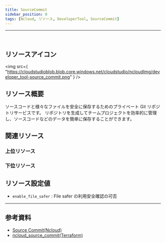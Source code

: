```yaml
---
title: SourceCommit
sidebar_position: 0
tags: [Ncloud, リソース, DeveloperTool, SourceCommit]
---
```


<hr />
<br />

## リソースアイコン

<img
    src={
        "https://cloudstudioblob.blob.core.windows.net/cloudstudio/ncloudImg/developer_tool-source_commit.png"
    }
/>

## リソース概要

ソースコードと様々なファイルを安全に保存するためのプライベート Git リポジトリサービスです。
リポジトリを生成してチームプロジェクトを効率的に管理し、ソースコードなどのデータを簡単に保存することができます。

## 関連リソース

### 上位リソース

### 下位リソース

## リソース設定値

-   `enable_file_safer` : File safer の利用安全確認の可否

---

## 参考資料

-   [Source Commit(Ncloud)](https://www.ncloud.com/product/devTools/sourceCommit)
-   [ncloud_source_commit(Terraform)](https://registry.terraform.io/providers/NaverCloudPlatform/ncloud/latest/docs/resources/sourcecommit_repository)
